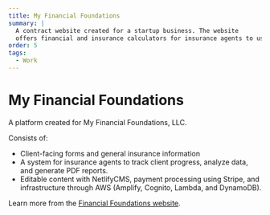 ```yaml
---
title: My Financial Foundations
summary: |
  A contract website created for a startup business. The website
  offers financial and insurance calculators for insurance agents to use with clients.
order: 5
tags:
  - Work
---
```


# My Financial Foundations

A platform created for My Financial Foundations, LLC.

Consists of:

- Client-facing forms and general insurance information
- A system for insurance agents to track client progress, analyze data, and generate PDF reports.
- Editable content with NetlifyCMS, payment processing using Stripe, and infrastructure through AWS (Amplify, Cognito,
  Lambda, and DynamoDB).

Learn more from the [Financial Foundations website](https://myfinancialfoundations.com/).
